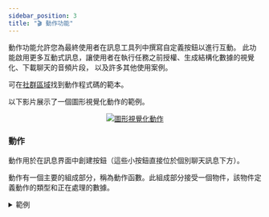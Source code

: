 ```yaml
---
sidebar_position: 3
title: "🎬 動作功能"
---
```


動作功能允許您為最終使用者在訊息工具列中撰寫自定義按鈕以進行互動。
此功能啟用更多互動式訊息，讓使用者在執行任務之前授權、生成結構化數據的視覺化、下載聊天的音頻片段，
以及許多其他使用案例。

可在[社群區域](https://openwebui.com/f/hub/custom_action/)找到動作程式碼的範本。

以下影片展示了一個圖形視覺化動作的範例。

<p align="center">
  <a href="#">
    <img src="/images/pipelines/graph-viz-action.gif" alt="圖形視覺化動作" />
  </a>
</p>


### 動作
動作用於在訊息界面中創建按鈕（這些小按鈕直接位於個別聊天訊息下方）。

動作有一個主要的組成部分，稱為動作函數。此組成部分接受一個物件，該物件定義動作的類型和正在處理的數據。

<details>
<summary>範例</summary>

```python
async def action(
        self,
        body: dict,
        __user__=None,
        __event_emitter__=None,
        __event_call__=None,
    ) -> Optional[dict]:
        print(f"action:{__name__}")

        response = await __event_call__(
            {
                "type": "input",
                "data": {
                    "title": "撰寫一則訊息",
                    "message": "這裡撰寫要附加的訊息",
                    "placeholder": "輸入您的訊息",
                },
            }
        )
        print(response)
```
</details>
